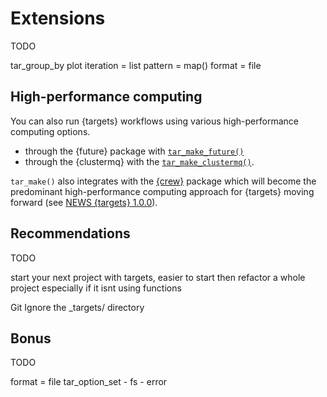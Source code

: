 # Extensions


TODO 

tar_group_by
plot
iteration = list
pattern = map()
format = file


## High-performance computing

You can also run {targets} workflows using various high-performance computing options. 

- through the {future} package with [`tar_make_future()`](https://docs.ropensci.org/targets/reference/tar_make_future.html)
- through the {clustermq} with the [`tar_make_clustermq()`](https://docs.ropensci.org/targets/reference/tar_make_clustermq.html). 

`tar_make()` also integrates with the [{crew}](https://github.com/wlandau/crew) package which will become the predominant high-performance computing approach for {targets} moving forward (see [NEWS {targets} 1.0.0](https://github.com/ropensci/targets/blob/main/NEWS.md#targets-100)).


## Recommendations
TODO

start your next project with targets, easier to start then refactor a whole project especially if it isnt using functions


Git Ignore the _targets/ directory 

## Bonus
TODO

format = file
tar_option_set
- fs 
- error
